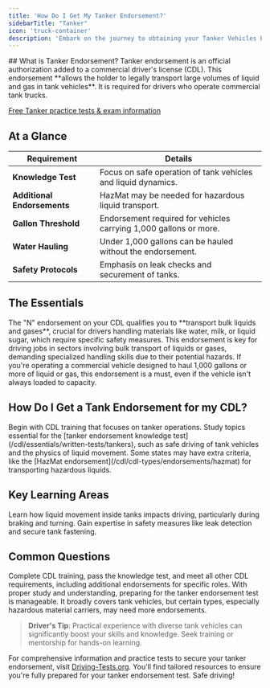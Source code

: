 ```yaml
---
title: 'How Do I Get My Tanker Endorsement?'
sidebarTitle: "Tanker"
icon: 'truck-container'
description: 'Embark on the journey to obtaining your Tanker Vehicles Endorsement for CDL. Our guide details the training, exams, and regulations you need to know for safely transporting liquids and gases. Start fueling your driving career today!'
---
```

<Snippet file="andrei.mdx" />
## What is Tanker Endorsement?
Tanker endorsement is an official authorization added to a commercial driver's license (CDL). This endorsement **allows the holder to legally transport large volumes of liquid and gas in tank vehicles**. It is required for drivers who operate commercial tank trucks.

<Tip>[Free Tanker practice tests & exam information](/cdl/essentials/written-tests/tankers) </Tip>

## At a Glance

| **Requirement** | **Details** |
|-----------------|-------------|
| **Knowledge Test** | Focus on safe operation of tank vehicles and liquid dynamics. |
| **Additional Endorsements** | HazMat may be needed for hazardous liquid transport. |
| **Gallon Threshold** | Endorsement required for vehicles carrying 1,000 gallons or more. |
| **Water Hauling** | Under 1,000 gallons can be hauled without the endorsement. |
| **Safety Protocols** | Emphasis on leak checks and securement of tanks. |

## The Essentials

<AccordionGroup>
  <Accordion title="Understanding the Tanker Endorsement">
    The "N" endorsement on your CDL qualifies you to **transport bulk liquids and gases**, crucial for drivers handling materials like water, milk, or liquid sugar, which require specific safety measures.
  </Accordion>

  <Accordion title="The Need for a Tanker Endorsement">
    This endorsement is key for driving jobs in sectors involving bulk transport of liquids or gases, demanding specialized handling skills due to their potential hazards.
  </Accordion>

  <Accordion title="Criteria for Requiring a Tanker Endorsement">
    If you're operating a commercial vehicle designed to haul 1,000 gallons or more of liquid or gas, this endorsement is a must, even if the vehicle isn't always loaded to capacity.
  </Accordion>
</AccordionGroup>

## How Do I Get a Tank Endorsement for my CDL?

<Steps>
  <Step title="Knowledge Test Preparation">
    Begin with CDL training that focuses on tanker operations. Study topics essential for the [tanker endorsement knowledge test](/cdl/essentials/written-tests/tankers), such as safe driving of tank vehicles and the physics of liquid movement.
  </Step>

  <Step title="State-Specific Requirements">
    Some states may have extra criteria, like the [HazMat endorsement](/cdl/cdl-types/endorsements/hazmat) for transporting hazardous liquids.
  </Step>
</Steps>

## Key Learning Areas

<CardGroup cols={2}>
  <Card title="Understanding Liquid Dynamics" icon="water-arrow-up">
    Learn how liquid movement inside tanks impacts driving, particularly during braking and turning.
  </Card>

  <Card title="Emphasizing Safety" icon="shield">
    Gain expertise in safety measures like leak detection and secure tank fastening.
  </Card>
</CardGroup>

## Common Questions

<AccordionGroup>
  <Accordion title="Steps Included">
    Complete CDL training, pass the knowledge test, and meet all other CDL requirements, including additional endorsements for specific roles.
  </Accordion>

  <Accordion title="Is It Hard to Get?">
    With proper study and understanding, preparing for the tanker endorsement test is manageable.
  </Accordion>

  <Accordion title="Scope of the Endorsement">
    It broadly covers tank vehicles, but certain types, especially hazardous material carriers, may need more endorsements.
  </Accordion>
</AccordionGroup>

> **Driver's Tip**: Practical experience with diverse tank vehicles can significantly boost your skills and knowledge. Seek training or mentorship for hands-on learning.

For comprehensive information and practice tests to secure your tanker endorsement, visit [Driving-Tests.org](https://driving-tests.org). You'll find tailored resources to ensure you're fully prepared for your tanker endorsement test. Safe driving!

<Snippet file="cdl-premium.mdx" />